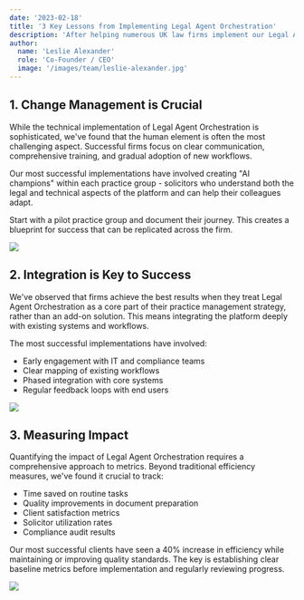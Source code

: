 ```yaml
---
date: '2023-02-18'
title: '3 Key Lessons from Implementing Legal Agent Orchestration'
description: 'After helping numerous UK law firms implement our Legal Agent Orchestration platform, we\'ve identified critical factors that drive successful transformation.'
author:
  name: 'Leslie Alexander'
  role: 'Co-Founder / CEO'
  image: '/images/team/leslie-alexander.jpg'
---
```


## 1. Change Management is Crucial

While the technical implementation of Legal Agent Orchestration is sophisticated, we've found that the human element is often the most challenging aspect. Successful firms focus on clear communication, comprehensive training, and gradual adoption of new workflows.

Our most successful implementations have involved creating "AI champions" within each practice group - solicitors who understand both the legal and technical aspects of the platform and can help their colleagues adapt.

<TopTip>
  Start with a pilot practice group and document their journey. This creates a blueprint for success that can be replicated across the firm.
</TopTip>

![](./punch-clock.jpg)

## 2. Integration is Key to Success

We've observed that firms achieve the best results when they treat Legal Agent Orchestration as a core part of their practice management strategy, rather than an add-on solution. This means integrating the platform deeply with existing systems and workflows.

The most successful implementations have involved:
- Early engagement with IT and compliance teams
- Clear mapping of existing workflows
- Phased integration with core systems
- Regular feedback loops with end users

![](./graduation.jpg)

## 3. Measuring Impact

Quantifying the impact of Legal Agent Orchestration requires a comprehensive approach to metrics. Beyond traditional efficiency measures, we've found it crucial to track:

- Time saved on routine tasks
- Quality improvements in document preparation
- Client satisfaction metrics
- Solicitor utilization rates
- Compliance audit results

Our most successful clients have seen a 40% increase in efficiency while maintaining or improving quality standards. The key is establishing clear baseline metrics before implementation and regularly reviewing progress.

![](./jars.jpg)
